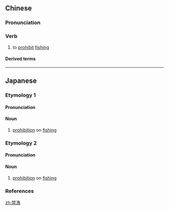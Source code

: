{{also|禁渔}}
==Chinese==
{{zh-forms|s=禁渔}}

===Pronunciation===
{{zh-pron
|m=jìnyú
|cat=v
}}

===Verb===
{{zh-verb}}

# to [[prohibit]] [[fishing]]

====Derived terms====
{{zh-der|禁漁期}}

----

==Japanese==

===Etymology 1===
{{ja-kanjitab|きん|りょう|yomi=o}}

====Pronunciation====
{{ja-pron|yomi=o|きんりょう|acc=0|acc_ref=DJR}}

====Noun====
{{ja-noun|きんりょう|hhira=きんれふ}}

# [[prohibition]] on [[fishing]]

===Etymology 2===
{{ja-kanjitab|きん|ぎょ|yomi=o}}

====Pronunciation====
{{ja-pron|yomi=kanon|きんぎょ|acc=1|acc_ref=DJR}}

====Noun====
{{ja-noun|きんぎょ}}

# [[prohibition]] on [[fishing]]

===References===
<references/>

[[zh:禁漁]]